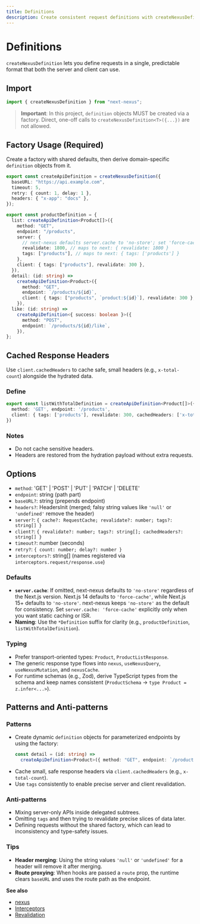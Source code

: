 ```yaml
---
title: Definitions
description: Create consistent request definitions with createNexusDefinition.
---
```


# Definitions

`createNexusDefinition` lets you define requests in a single, predictable format that both the server and client can use.

## Import

```ts path=null start=null
import { createNexusDefinition } from "next-nexus";
```

> **Important**: In this project, `definition` objects MUST be created via a factory. Direct, one-off calls to `createNexusDefinition<T>({...})` are not allowed.

## Factory Usage (Required)

Create a factory with shared defaults, then derive domain-specific `definition` objects from it.

```ts path=null start=null
export const createApiDefinition = createNexusDefinition({
  baseURL: "https://api.example.com",
  timeout: 5,
  retry: { count: 1, delay: 1 },
  headers: { "x-app": "docs" },
});

export const productDefinition = {
  list: createApiDefinition<Product[]>({
    method: "GET",
    endpoint: "/products",
    server: {
      // next-nexus defaults server.cache to 'no-store'; set 'force-cache' only if you want static caching/ISR
      revalidate: 1800, // maps to next: { revalidate: 1800 }
      tags: ["products"], // maps to next: { tags: ['products'] }
    },
    client: { tags: ["products"], revalidate: 300 },
  }),
  detail: (id: string) =>
    createApiDefinition<Product>({
      method: "GET",
      endpoint: `/products/${id}`,
      client: { tags: ["products", `product:${id}`], revalidate: 300 },
    }),
  like: (id: string) =>
    createApiDefinition<{ success: boolean }>({
      method: "POST",
      endpoint: `/products/${id}/like`,
    }),
};
```

## Cached Response Headers

Use `client.cachedHeaders` to cache safe, small headers (e.g., `x-total-count`) alongside the hydrated data.

### Define
```ts path=null start=null
export const listWithTotalDefinition = createApiDefinition<Product[]>({
  method: 'GET', endpoint: '/products',
  client: { tags: ['products'], revalidate: 300, cachedHeaders: ['x-total-count'] }
})
```

### Notes
- Do not cache sensitive headers.
- Headers are restored from the hydration payload without extra requests.

## Options

- `method`: 'GET' | 'POST' | 'PUT' | 'PATCH' | 'DELETE'
- `endpoint`: string (path part)
- `baseURL?`: string (prepends endpoint)
- `headers?`: HeadersInit (merged; falsy string values like `'null'` or `'undefined'` remove the header)
- `server?`: `{ cache?: RequestCache; revalidate?: number; tags?: string[] }`
- `client?`: `{ revalidate?: number; tags?: string[]; cachedHeaders?: string[] }`
- `timeout?`: number (seconds)
- `retry?`: `{ count: number; delay?: number }`
- `interceptors?`: string[] (names registered via `interceptors.request/response.use`)

### Defaults
- **`server.cache`**: If omitted, next-nexus defaults to `'no-store'` regardless of the Next.js version. Next.js 14 defaults to `'force-cache'`, while Next.js 15+ defaults to `'no-store'`. next-nexus keeps `'no-store'` as the default for consistency. Set `server.cache: 'force-cache'` explicitly only when you want static caching or ISR.
- **Naming**: Use the `*Definition` suffix for clarity (e.g., `productDefinition`, `listWithTotalDefinition`).

### Typing
- Prefer transport-oriented types: `Product`, `ProductListResponse`.
- The generic response type flows into `nexus`, `useNexusQuery`, `useNexusMutation`, and `nexusCache`.
- For runtime schemas (e.g., Zod), derive TypeScript types from the schema and keep names consistent (`ProductSchema` → `type Product = z.infer<...>`).

## Patterns and Anti-patterns

### Patterns
- Create dynamic `definition` objects for parameterized endpoints by using the factory:
  ```ts path=null start=null
  const detail = (id: string) =>
    createApiDefinition<Product>({ method: "GET", endpoint: `/products/${id}` });
  ```
- Cache small, safe response headers via `client.cachedHeaders` (e.g., `x-total-count`).
- Use `tags` consistently to enable precise server and client revalidation.

### Anti-patterns
- Mixing server-only APIs inside delegated subtrees.
- Omitting `tags` and then trying to revalidate precise slices of data later.
- Defining requests without the shared factory, which can lead to inconsistency and type-safety issues.

### Tips
- **Header merging**: Using the string values `'null'` or `'undefined'` for a header will remove it after merging.
- **Route proxying**: When hooks are passed a `route` prop, the runtime clears `baseURL` and uses the route path as the endpoint.

**See also**
- [nexus](/en/api/nexus)
- [Interceptors](/en/api/interceptors)
- [Revalidation](/en/api/revalidation)